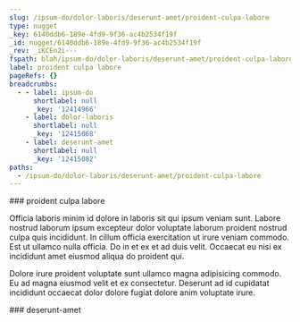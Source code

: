 ```yaml
---
slug: /ipsum-do/dolor-laboris/deserunt-amet/proident-culpa-labore
type: nugget
_key: 6140ddb6-189e-4fd9-9f36-ac4b2534f19f
_id: nugget/6140ddb6-189e-4fd9-9f36-ac4b2534f19f
_rev: _iKCEn2i---
fspath: blah/ipsum-do/dolor-laboris/deserunt-amet/proident-culpa-labore.md
label: proident culpa labore
pageRefs: {}
breadcrumbs:
  - - label: ipsum-do
      shortlabel: null
      _key: '12414966'
    - label: dolor-laboris
      shortlabel: null
      _key: '12415068'
    - label: deserunt-amet
      shortlabel: null
      _key: '12415082'
paths:
  - /ipsum-do/dolor-laboris/deserunt-amet/proident-culpa-labore
---
```


<NuggetArea>
<Nugget slug="/ipsum-do/dolor-laboris/deserunt-amet/proident-culpa-labore" type="nugget" _key="6140ddb6-189e-4fd9-9f36-ac4b2534f19f" _id="nugget/6140ddb6-189e-4fd9-9f36-ac4b2534f19f" _rev="_iKCEn2i---" fspath="blah/ipsum-do/dolor-laboris/deserunt-amet/proident-culpa-labore.md" label="proident culpa labore" paths="/ipsum-do/dolor-laboris/deserunt-amet/proident-culpa-labore">
<NuggetBody>
### proident culpa labore

Officia laboris minim id dolore in laboris sit qui ipsum veniam sunt. Labore nostrud laborum ipsum excepteur dolor voluptate laborum proident nostrud culpa quis incididunt. In cillum officia exercitation ut irure veniam commodo. Est ut ullamco nulla officia. Do in et ex et ad duis velit. Occaecat eu nisi ex incididunt amet eiusmod aliqua do proident qui.

Dolore irure proident voluptate sunt ullamco magna adipisicing commodo. Eu ad magna eiusmod velit et ex consectetur. Deserunt ad id cupidatat incididunt occaecat dolor dolore fugiat dolore anim voluptate irure.

</NuggetBody>
<Breadcrumbs>
<Crumbs>
<Crumb _key="12414966" label="ipsum-do" /><Crumb _key="12415068" label="dolor-laboris" /><Crumb _key="12415082" label="deserunt-amet" />
</Crumbs>
</Breadcrumbs>
</Nugget>

<NuggetsInbound>
</NuggetsInbound>
<NuggetsOutbound>
</NuggetsOutbound>
</NuggetArea>
<PassagesInbound>
<Passage direction="inbound" type="passage" _key="12415082" _id="passage/12415082" _rev="_iKCEn2e---" label="deserunt-amet" passage="deserunt-amet" fspath="blah/ipsum-do/dolor-laboris/deserunt-amet" paths="/ipsum-do/dolor-laboris/deserunt-amet" slug="/ipsum-do/dolor-laboris/deserunt-amet">
<NuggetBody>
### deserunt-amet

</NuggetBody>
<Breadcrumbs>
<Crumbs>
<Crumb _key="12414966" label="ipsum-do" /><Crumb _key="12415068" label="dolor-laboris" />
</Crumbs>
</Breadcrumbs>
</Passage>

</PassagesInbound>
<PassagesOutbound>
</PassagesOutbound>